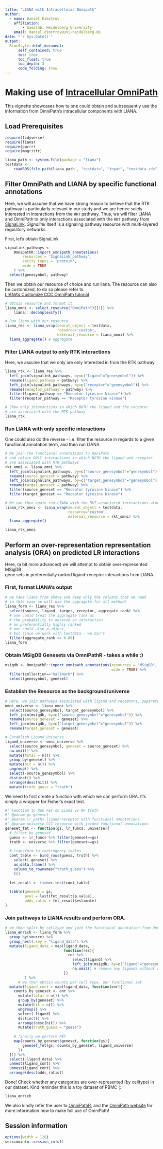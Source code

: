 ```yaml
---
title: "LIANA with Intracellular Omnipath"
author:
  - name: Daniel Dimitrov
    affiliation:
        - Saezlab, Heidelberg University
    email: daniel.dimitrov@uni-heidelberg.de
date: "`r Sys.Date()`"
output: 
  BiocStyle::html_document:
      self_contained: true
      toc: true
      toc_float: true
      toc_depth: 3
      code_folding: show
---
```


# Making use of [Intracellular OmniPath](https://omnipathdb.org/#about)

This vignette showcases how to one could obtain and subsequently use the 
information from OmniPath's intracellular components with LIANA. 


## Load Prerequisites
```r
require(tidyverse)
require(liana)
require(purrr)
require(magrittr)

liana_path <- system.file(package = "liana")
testdata <-
    readRDS(file.path(liana_path , "testdata", "input", "testdata.rds"))
```

## Filter OmniPath and LIANA by specific functional annotations
   
Here, we will assume that we have strong reason to believe that the RTK pathway
is particularly relevant in our study and we are hence solely interested in
interactions from the `RKT` pathway. Thus, we will filter LIANA and OmniPath to 
only interactions associated with the `RKT` pathway from [SignaLink](https://link.springer.com/protocol/10.1007/978-1-4939-8618-7_3).
*Signalink* itself is a signaling pathway resource with multi-layered regulatory networks.

First, let's obtain SignaLink
```r
signalink_pathways <-
    OmnipathR::import_omnipath_annotations(
        resources = 'SignaLink_pathway',
        entity_types = 'protein',
        wide = TRUE
    ) %>%
  select(genesymbol, pathway)
```

Then we obtain our resource of choice and run liana.
The resource can also be customized, to do so please refer to  
 [LIANA's Customize CCC OmniPath tutorial](https://saezlab.github.io/liana/articles/liana_custom_op.html) 

```r
# Obtain resource and format it
liana_omni <- select_resource("OmniPath")[[1]] %>%
    liana:::decomplexify()

# Run liana with our resource
liana_res <- liana_wrap(seurat_object = testdata,
                        resource='custom',
                        external_resource = liana_omni) %>%
  liana_aggregate() # aggregate
```

### Filter LIANA output to only RTK interactions
Here, we assume that we only are only interested in from the RTK pathway.
```r
liana_rtk <- liana_res %>% 
  left_join(signalink_pathways, by=c("ligand"="genesymbol")) %>%
  rename(ligand_pathway = pathway) %>% 
  left_join(signalink_pathways, by=c("receptor"="genesymbol")) %>%
  rename(receptor_pathway = pathway) %>%
  filter(ligand_pathway == "Receptor tyrosine kinase") %>%
  filter(receptor_pathway == "Receptor tyrosine kinase")

# Show only interactions in which BOTH the ligand and the receptor
# are associated with the RTK pathway
liana_rtk
```

### Run LIANA with only specific interactions
One could also do the reverse - i.e. filter the resource in regards to a given
functional annotation term, and then run LIANA
```r
# We join the functional annotations to OmniPath
# and retain ONLY interactions in which BOTH the ligand and receptor 
# are associated with RTK pathways
rkt_omni <- liana_omni %>% 
  left_join(signalink_pathways, by=c("source_genesymbol"="genesymbol")) %>%
  rename(source_geneset = pathway) %>%
  left_join(signalink_pathways, by=c("target_genesymbol"="genesymbol")) %>%
  rename(target_geneset = pathway) %>%
  filter(source_geneset == "Receptor tyrosine kinase") %>%
  filter(target_geneset == "Receptor tyrosine kinase")

# We can then again run LIANA with the RKT-associated interactions alone
liana_rtk_omni <- liana_wrap(seurat_object = testdata,
                             resource='custom',
                             external_resource = rkt_omni) %>%
  liana_aggregate()

liana_rtk_omni
```


## Perform an over-representation representation analysis (ORA) on predicted LR interactions 
Here, (a bit more advanced) we will attempt to obtain over-represented MSigDB  
gene sets in preferentially ranked ligand-receptor interactions from LIANA.

### First, format LIANA's output
```r
# we take liana from above and keep only the columns that we need
# in this case we will use the aggragate for all methods
liana_form <- liana_res %>%
  select(source, ligand, target, receptor, aggregate_rank) %>%
  # one could treat the aggragate rank as 
  # the probability to observe an interaction
  # as preferentially highly ranked
  # one could also p.adjust, 
  # but since we work with testdata - we don't
  filter(aggregate_rank <= 0.05)
liana_form

```

### Obtain MSigDB Genesets via OmniPathR - takes a while :)
```r
msigdb <- OmnipathR::import_omnipath_annotations(resources = "MSigDB",
                                                 wide = TRUE) %>%
  filter(collection=="hallmark") %>%
  select(genesymbol, geneset)
```

### Establish the Resource as the background/universe
```r
# Here, we join pathways associated with ligand and receptors, separately
omni_universe <- liana_omni %>% 
  select(source_genesymbol, target_genesymbol) %>%
  left_join(msigdb, by=c("source_genesymbol"="genesymbol")) %>%
  rename(source_geneset = geneset) %>%
  left_join(msigdb, by=c("target_genesymbol"="genesymbol")) %>%
  rename(target_geneset = geneset)

# Establish Ligand Universe
ligand_universe <- omni_universe %>%
  select(source_genesymbol, geneset = source_geneset) %>%
  na.omit() %>%
  mutate(total = n()) %>%
  group_by(geneset) %>%
  mutate(hit = n()) %>%
  ungroup() %>%
  select(-source_genesymbol) %>%
  distinct() %>%
  arrange(desc(hit)) %>%
  mutate(truth_guess = "truth")
```


We need to first create a function with which we can perform ORA.
It's simply a wrapper for Fisher's exact test.
```r
#' Function to Run FET on Liana vs OP truth
#' @param gs geneset
#' @param lr_paths ligand-receptor with functional annotations
#' @param universe CCC resource with joined functional annotations
geneset_fet <- function(gs, lr_funcs, universe){
  # filter by geneset 
  guess <- lr_funcs %>% filter(geneset==gs)
  truth <- universe %>% filter(geneset==gs)
  
  # transform to contingency tables
  cont_table <- bind_rows(guess, truth) %>%
    select(-geneset) %>%
    as.data.frame() %>%
    column_to_rownames("truth_guess") %>% 
    t()
  
  fet_result <- fisher.test(cont_table)
  
  tibble(geneset = gs,
         pval = last(fet_result$p.value),
         odds_ratio = fet_result$estimate)
}
```



### Join pathways to LIANA results and perform ORA.
```r
# we then split by celltype and join the functional annotation from OmniPath
liana_enrich <- liana_form %>%
  group_by(source) %>%
  group_nest(.key = "ligand_data") %>%
  mutate(ligand_data = map(ligand_data,
                           function(res){
                             res %>%
                               select(ligand) %>%
                               left_join(msigdb, by=c("ligand"="genesymbol")) %>%
                               na.omit() # remove any ligands without annotations
                           })
         ) %>%
      # we then obtain counts per cell type, per functional set
  mutate(ligand_cont = map(ligand_data, function(enr){
    counts_by_geneset <- enr %>%
      mutate(total = n()) %>%
      group_by(geneset) %>%
      mutate(hit = n()) %>%
      ungroup() %>%
      select(-ligand) %>%
      distinct() %>%
      arrange(desc(hit)) %>%
      mutate(truth_guess = "guess")
     
    # finally we perform FET
    map(counts_by_geneset$geneset, function(gs){
        geneset_fet(gs, counts_by_geneset, ligand_universe)
      })
  })) %>%
  select(-ligand_data) %>% 
  unnest(ligand_cont) %>%
  unnest(ligand_cont) %>%
  arrange(desc(odds_ratio))

```
Done! Check whether any categories are over-represented (by celltype) in our dataset.
Kind reminder this is a toy dataset of PBMC (:
```r
liana_enrich
```

We also kindly refer the user to [OmniPathR](https://github.com/saezlab/OmnipathR), and the [OmniPath website](https://omnipathdb.org/#about) for
more information how to make full use of OmniPath!


## Session information
```r
options(width = 120)
sessioninfo::session_info()
```
